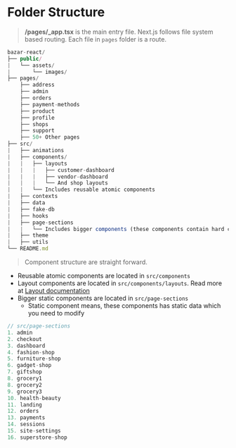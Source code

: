 <h1 className="text-primary">Folder Structure</h1>

> **/pages/\_app.tsx** is the main entry file. Next.js follows file system based routing. Each file in `pages` folder is a route.


```ts
bazar-react/
├── public/
|   └── assets/
|       └── images/
├── pages/
    ├── address
    ├── admin
    ├── orders
    ├── payment-methods
    ├── product
    ├── profile
    ├── shops
    ├── support
    ├── 50+ Other pages
├── src/
|   ├── animations
|   ├── components/
|   |   ├── layouts
|   |   |   ├── customer-dashboard
|   |   |   ├── vendor-dashboard
|   |   |   └── And shop layouts
|   |   └── Includes reusable atomic components
|   ├── contexts
|   ├── data
|   ├── fake-db
|   ├── hooks
|   ├── page-sections
|   |   └── Includes bigger components (these components contain hard coded data)
|   ├── theme
|   ├── utils
└── README.md
```

> Component structure are straight forward.

- Reusable atomic components are located in `src/components`
- Layout components are located in `src/components/layouts`. Read more at [Layout documentation](/layouts)
- Bigger static components are located in `src/page-sections`
  - Static component means, these components has static data which you need to modify

```ts
// src/page-sections
1. admin
2. checkout
3. dashboard
4. fashion-shop
5. furniture-shop
6. gadget-shop
7. giftshop
8. grocery1
8. grocery2
9. grocery3
10. health-beauty
11. landing
12. orders
13. payments
14. sessions
15. site-settings
16. superstore-shop
```